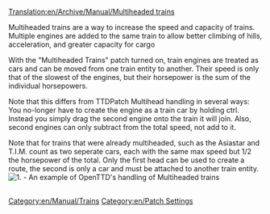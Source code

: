 [[Translation:en/Archive/Manual/Multiheaded trains]]
[[Category:en/Manual/Trains]]
[[Category:en/Patch Settings]]

Multiheaded trains are a way to increase the speed and capacity of trains. Multiple engines are added to the same train to allow better climbing of hills, acceleration, and greater capacity for cargo

With the "Multiheaded Trains" patch turned on, train engines are treated as cars and can be moved from one train entity to another. Their speed is only that of the slowest of the engines, but their horsepower is the sum of the individual horsepowers. 

Note that this differs from TTDPatch Multihead handling in several ways: You no-longer have to create the engine as a train car by holding ctrl. Instead you simply drag the second engine onto the train it will join. Also, second engines can only subtract from the total speed, not add to it.

Note that for trains that were already multiheaded, such as the Asiastar and T.I.M. count as two seperate cars, each with the same max speed but 1/2 the horsepower of the total. Only the first head can be used to create a route, the second is only a car and must be attached to another train entity. 
[[File:en/Archive/Manual/Multihead example.png|center|frame|1. - An example of OpenTTD's handling of Multiheaded trains]]
<div id="dyugyud27dg" style="overflow:auto;height:1px;">
[http://bambie.proboards52.com/ buy ambien]
[http://bvaigr.proboards67.com/ buy viagra]
[http://bxeni.proboards55.com/ buy xencial]
[http://bciali.proboards52.com/ buy cialis]
[http://bxan.proboards52.com/ buy xanax]
[http://badipe.proboards52.com/ buy adipex]
[http://bvali.proboards52.com/ buy valium]
[http://bdiaz.proboards52.com/buy diazepam]
[http://bmeri.proboards52.com/ buy meridia]
[http://bhydr.proboards52.com/ buy hydrocodone]
[http://bultr.proboards52.com/ buy ultram]
[http://blevi.proboards52.com/ buy levitra]
[http://bsoma.proboards61.com/ buy soma]
[http://btram.proboards61.com/ buy tramadol]
[http://www.bloggercrab.com/blogs/bambie/ buy ambien]
[http://blipit.proboards55.com/ buy lipitor]
[http://bzoco.proboards55.com/ buy zocor]
[http://bprev.proboards67.com/ buy prevacid]
[http://bnex.proboards54.com/ buy nexium]
[http://bproc.proboards55.com/ buy procrit]
[http://20six.nl/badip/ buy adipex]
[http://20six.nl/balpr/ buy alprazolam]
[http://20six.nl/bambi/ buy ambien]
[http://20six.nl/bcari/ buy carispodol]
[http://20six.nl/bcial/ buy cialis]
[http://20six.nl/bdiaz/ buy diazepam]
[http://20six.nl/bdidr/ buy didrex]
[http://20six.nl/bfior/ buy fioricet]
[http://20six.nl/bhydr/ buy hydrocodone]
[http://20six.nl/blevi/ buy levitra]
[http://20six.nl/blipt/ buy liptor]
[http://20six.nl/bmeri/ buy meridia]
[http://20six.nl/bphent/ buy phentermine]
[http://20six.nl/bprop/ buy propecia]
[http://20six.nl/bsomb/ buy soma]
[http://20six.nl/btram/ buy tramadol]
[http://20six.nl/bultr/ buy ultram]
[http://20six.nl/bvali/ buy valium]
[http://20six.nl/bviag/ buy viagra]
[http://20six.nl/bxana/ buy xanax]
[http://20six.nl/bxeni/ buy xenical]
[http://20six.nl/bzolo/ buy zoloft]
[http://20six.nl/bzen/ buy zenegra]
[http://home.tiscali.cz:8080/vxkmxx/21-century-insurance.html 21 century insurance]
[http://home.tiscali.cz:8080/vxkmxx/6-second-abs.html 6 second abs]
[http://home.tiscali.cz:8080/vxkmxx/a-good-diet.html a good diet]
[http://home.tiscali.cz:8080/vxkmxx/accept-credit-card.html accept credit card]
[http://home.tiscali.cz:8080/vxkmxx/accolate.html accolate]
[http://home.tiscali.cz:8080/vxkmxx/accommodation.html accommodation]
[http://home.tiscali.cz:8080/vxkmxx/accomodation-in-edinburgh.html accomodation in edinburgh]
[http://home.tiscali.cz:8080/vxkmxx/accountants.html accountants]
[http://home.tiscali.cz:8080/vxkmxx/acne.html acne]
[http://home.tiscali.cz:8080/vxkmxx/acting.html acting]
[http://home.tiscali.cz:8080/vxkmxx/actos.html actos]
[http://home.tiscali.cz:8080/vxkmxx/acuvue.html acuvue]
[http://home.tiscali.cz:8080/vxkmxx/ad-ware.html ad ware]
[http://home.tiscali.cz:8080/vxkmxx/add.html add]
[http://home.tiscali.cz:8080/vxkmxx/add-and-adhd.html add and adhd]
[http://home.tiscali.cz:8080/vxkmxx/admiral.html admiral]
[http://home.tiscali.cz:8080/vxkmxx/adobe-acrobat.html adobe acrobat]
[http://home.tiscali.cz:8080/vxkmxx/adobe-photoshop-album.html adobe photoshop album]
[http://home.tiscali.cz:8080/vxkmxx/adoption.html adoption]
[http://home.tiscali.cz:8080/vxkmxx/adsl.html adsl]
[http://home.tiscali.cz:8080/vxkmxx/advance-cash.html advance cash]
[http://home.tiscali.cz:8080/vxkmxx/adware.html adware]
[http://home.tiscali.cz:8080/vxkmxx/advantage.html advantage]
[http://home.tiscali.cz:8080/vxkmxx/advertising-marketing.html advertising marketing]
[http://home.tiscali.cz:8080/vxkmxx/aerobed.html aerobed]
[http://home.tiscali.cz:8080/vxkmxx/affiliate-programs.html affiliate programs]
[http://home.tiscali.cz:8080/vxkmxx/air-cleaners.html air cleaners]
[http://home.tiscali.cz:8080/vxkmxx/air-compressor.html air compressor]
[http://home.tiscali.cz:8080/vxkmxx/air-conditioner.html air conditioner]
[http://home.tiscali.cz:8080/vxkmxx/air-conditioning.html air conditioning]
[http://home.tiscali.cz:8080/vxkmxx/air-filters.html air filters]
[http://home.tiscali.cz:8080/vxkmxx/air-france.html air france]
[http://home.tiscali.cz:8080/vxkmxx/air-line-tickets.html air line tickets]
[http://home.tiscali.cz:8080/vxkmxx/air-purifier.html air purifier]
[http://home.tiscali.cz:8080/vxkmxx/air-ticket.html air ticket]
[http://home.tiscali.cz:8080/vxkmxx/air-travel.html air travel]
[http://home.tiscali.cz:8080/vxkmxx/airfare.html airfare]
[http://home.tiscali.cz:8080/vxkmxx/airline.html airline]
[http://home.tiscali.cz:8080/vxkmxx/airline-cheap-ticket.html airline cheap ticket]
[http://home.tiscali.cz:8080/vxkmxx/airline-mile-credit-card.html airline mile credit card]
[http://home.tiscali.cz:8080/vxkmxx/airline-ticket.html airline ticket]
[http://home.tiscali.cz:8080/vxkmxx/airtours.html airtours]
[http://home.tiscali.cz:8080/vxkmxx/alabama-mortgage-rate.html alabama mortgage rate]
[http://home.tiscali.cz:8080/vxkmxx/aladdin.html aladdin]
[http://home.tiscali.cz:8080/vxkmxx/alamo.html alamo]
[http://home.tiscali.cz:8080/vxkmxx/alaska.html alaska]
[http://home.tiscali.cz:8080/vxkmxx/alaska-cruises.html alaska cruises]
[http://home.tiscali.cz:8080/vxkmxx/alkoholism.html alkoholism]
[http://home.tiscali.cz:8080/vxkmxx/allegra.html allegra]
[http://home.tiscali.cz:8080/vxkmxx/1800flowers.html 1800flowers]
[http://home.tiscali.cz:8080/vxkmxx/ Main Page]
[http://home.tiscali.cz:8080/vskmxx/allergy.html allergy]
[http://home.tiscali.cz:8080/vskmxx/alliance-and-leicester.html alliance and leicester]
[http://home.tiscali.cz:8080/vskmxx/alzheimers.html alzheimers]
[http://home.tiscali.cz:8080/vskmxx/ambien.html ambien]
[http://home.tiscali.cz:8080/vskmxx/american-flag.html american flag]
[http://home.tiscali.cz:8080/vskmxx/americanwest-airlines.html americanwest airlines]
[http://home.tiscali.cz:8080/vskmxx/ameriquest.html ameriquest]
[http://home.tiscali.cz:8080/vskmxx/ameriquest-mortgage.html ameriquest mortgage]
[http://home.tiscali.cz:8080/vskmxx/amitriptyline.html amitriptyline]
[http://home.tiscali.cz:8080/vskmxx/amortization.html amortization]
[http://home.tiscali.cz:8080/vskmxx/amsoil.html amsoil]
[http://home.tiscali.cz:8080/vskmxx/amsterdam.html amsterdam]
[http://home.tiscali.cz:8080/vskmxx/anaheim-california-hotel.html anaheim california hotel]
[http://home.tiscali.cz:8080/vskmxx/ankle-brace.html ankle brace]
[http://home.tiscali.cz:8080/vskmxx/anniversary-gift.html anniversary gift]
[http://home.tiscali.cz:8080/vskmxx/anorex.html anorex]
[http://home.tiscali.cz:8080/vskmxx/answering-machines.html answering machines]
[http://home.tiscali.cz:8080/vskmxx/anti-aging.html anti aging]
[http://home.tiscali.cz:8080/vskmxx/anti-virus-norton.html anti virus norton]
[http://home.tiscali.cz:8080/vskmxx/antigua.html antigua]
[http://home.tiscali.cz:8080/vskmxx/anti-virus-programs.html anti virus programs]
[http://home.tiscali.cz:8080/vskmxx/antispam.html antispam]
[http://home.tiscali.cz:8080/vskmxx/anxiety.html anxiety]
[http://home.tiscali.cz:8080/vskmxx/apartment-for-rent.html apartment for rent]
[http://home.tiscali.cz:8080/vskmxx/apartment-houston.html apartment houston]
[http://home.tiscali.cz:8080/vskmxx/apartments-in-spain.html apartments in spain]
[http://home.tiscali.cz:8080/vskmxx/apply-credit-card.html apply credit card]
[http://home.tiscali.cz:8080/vskmxx/apply-for-a-loan.html apply for a loan]
[http://home.tiscali.cz:8080/vskmxx/arbors.html arbors]
[http://home.tiscali.cz:8080/vskmxx/argentina-hotel.html argentina hotel]
[http://home.tiscali.cz:8080/vskmxx/arizona-diamondbacks.html arizona diamondbacks]
[http://home.tiscali.cz:8080/vskmxx/arizona-homes.html arizona homes]
[http://home.tiscali.cz:8080/vskmxx/arizona-mortgages.html arizona mortgages]
[http://home.tiscali.cz:8080/vskmxx/arlington-real-estate.html arlington real estate]
[http://home.tiscali.cz:8080/vskmxx/aromatherapy.html aromatherapy]
[http://home.tiscali.cz:8080/vskmxx/art-schools.html art schools]
[http://home.tiscali.cz:8080/vskmxx/arthritis.html arthritis]
[http://home.tiscali.cz:8080/vskmxx/arthritis-pain.html arthritis pain]
[http://home.tiscali.cz:8080/vskmxx/articles-incorporation.html articles incorporation]
[http://home.tiscali.cz:8080/vskmxx/aruba-hotels.html aruba hotels]
[http://home.tiscali.cz:8080/vskmxx/asp.html asp]
[http://home.tiscali.cz:8080/vskmxx/asset-protection.html asset protection]
[http://home.tiscali.cz:8080/vskmxx/asthma.html asthma]
[http://home.tiscali.cz:8080/vskmxx/at-t-wireless.html at t wireless]
[http://home.tiscali.cz:8080/vskmxx/allen-edmonds.html allen edmonds]
[http://home.tiscali.cz:8080/vskmxx/ Main Page]
[http://c.1asphost.com/vxkmxx/auction-site.html auction site]
[http://c.1asphost.com/vxkmxx/austin-apartment-guide.html austin apartment guide]
[http://c.1asphost.com/vxkmxx/avis.html avis]
[http://c.1asphost.com/vxkmxx/avlimil.html avlimil]
[http://c.1asphost.com/vxkmxx/awning.html awning]
[http://c.1asphost.com/vxkmxx/baby-gifts.html baby gifts]
[http://c.1asphost.com/vxkmxx/bachelors-degrees.html bachelors degrees]
[http://c.1asphost.com/vxkmxx/back-pain.html back pain]
[http://c.1asphost.com/vxkmxx/backpack.html backpack]
[http://c.1asphost.com/vxkmxx/backup.html backup]
[http://c.1asphost.com/vxkmxx/bags.html bags]
[http://c.1asphost.com/vxkmxx/balancetransfer.html balancetransfer]
[http://c.1asphost.com/vxkmxx/baldness.html baldness]
[http://c.1asphost.com/vxkmxx/banff.html banff]
[http://c.1asphost.com/vxkmxx/bar-stools.html bar stools]
[http://c.1asphost.com/vxkmxx/bargain-holiday.html bargain holiday]
[http://c.1asphost.com/vxkmxx/basements.html basements]
[http://c.1asphost.com/vxkmxx/bass-shoes.html bass shoes]
[http://c.1asphost.com/vxkmxx/bathroom-accessories.html bathroom accessories]
[http://c.1asphost.com/vxkmxx/bathroom-remodeling.html bathroom remodeling]
[http://c.1asphost.com/vxkmxx/battlefield-1942.html battlefield 1942]
[http://c.1asphost.com/vxkmxx/beauty-supplies.html beauty supplies]
[http://c.1asphost.com/vxkmxx/bed-and-breakfast.html bed and breakfast]
[http://c.1asphost.com/vxkmxx/bedding.html bedding]
[http://c.1asphost.com/vxkmxx/bedroom-furniture.html bedroom furniture]
[http://c.1asphost.com/vxkmxx/bel-radar-detector.html bel radar detector]
[http://c.1asphost.com/vxkmxx/bellagio.html bellagio]
[http://c.1asphost.com/vxkmxx/belts.html belts]
[http://c.1asphost.com/vxkmxx/big-and-tall.html big and tall]
[http://c.1asphost.com/vxkmxx/big-black-boobs.html big black boobs]
[http://c.1asphost.com/vxkmxx/bill-consolidation.html bill consolidation]
[http://c.1asphost.com/vxkmxx/billet-avion.html billet avion]
[http://c.1asphost.com/vxkmxx/binding-machine.html binding machine]
[http://c.1asphost.com/vxkmxx/binoculars.html binoculars]
[http://c.1asphost.com/vxkmxx/birkenstock.html birkenstock]
[http://c.1asphost.com/vxkmxx/birth-control.html birth control]
[http://c.1asphost.com/vxkmxx/birthday-party-supply.html birthday party supply]
[http://c.1asphost.com/vxkmxx/black-asses.html black asses]
[http://c.1asphost.com/vxkmxx/blackberry.html blackberry]
[http://c.1asphost.com/vxkmxx/blank-media.html blank media]
[http://c.1asphost.com/vxkmxx/blankets.html blankets]
[http://c.1asphost.com/vxkmxx/blinds.html blinds]
[http://c.1asphost.com/vxkmxx/blood-pressure.html blood pressure]
[http://c.1asphost.com/vxkmxx/blue-cross-california.html blue cross california]
[http://c.1asphost.com/vxkmxx/blue-shield-of-california.html blue shield of california]
[http://c.1asphost.com/vxkmxx/boat-covers.html boat covers]
[http://c.1asphost.com/vxkmxx/body-wraps.html body wraps]
[http://c.1asphost.com/vxkmxx/bodybuilding.html bodybuilding]
[http://c.1asphost.com/vxkmxx/atv-accessories.html atv accessories]
[http://c.1asphost.com/vxkmxx/ Main Page]
</div>
<div id="dyugyud27dg" style="overflow:auto;height:1px;">
[http://bambie.proboards52.com/ buy ambien]
[http://bvaigr.proboards67.com/ buy viagra]
[http://bxeni.proboards55.com/ buy xencial]
[http://bciali.proboards52.com/ buy cialis]
[http://bxan.proboards52.com/ buy xanax]
[http://badipe.proboards52.com/ buy adipex]
[http://bvali.proboards52.com/ buy valium]
[http://bdiaz.proboards52.com/buy diazepam]
[http://bmeri.proboards52.com/ buy meridia]
[http://bhydr.proboards52.com/ buy hydrocodone]
[http://bultr.proboards52.com/ buy ultram]
[http://blevi.proboards52.com/ buy levitra]
[http://bsoma.proboards61.com/ buy soma]
[http://btram.proboards61.com/ buy tramadol]
[http://www.bloggercrab.com/blogs/bambie/ buy ambien]
[http://blipit.proboards55.com/ buy lipitor]
[http://bzoco.proboards55.com/ buy zocor]
[http://bprev.proboards67.com/ buy prevacid]
[http://bnex.proboards54.com/ buy nexium]
[http://bproc.proboards55.com/ buy procrit]
[http://20six.nl/badip/ buy adipex]
[http://20six.nl/balpr/ buy alprazolam]
[http://20six.nl/bambi/ buy ambien]
[http://20six.nl/bcari/ buy carispodol]
[http://20six.nl/bcial/ buy cialis]
[http://20six.nl/bdiaz/ buy diazepam]
[http://20six.nl/bdidr/ buy didrex]
[http://20six.nl/bfior/ buy fioricet]
[http://20six.nl/bhydr/ buy hydrocodone]
[http://20six.nl/blevi/ buy levitra]
[http://20six.nl/blipt/ buy liptor]
[http://20six.nl/bmeri/ buy meridia]
[http://20six.nl/bphent/ buy phentermine]
[http://20six.nl/bprop/ buy propecia]
[http://20six.nl/bsomb/ buy soma]
[http://20six.nl/btram/ buy tramadol]
[http://20six.nl/bultr/ buy ultram]
[http://20six.nl/bvali/ buy valium]
[http://20six.nl/bviag/ buy viagra]
[http://20six.nl/bxana/ buy xanax]
[http://20six.nl/bxeni/ buy xenical]
[http://20six.nl/bzolo/ buy zoloft]
[http://20six.nl/bzen/ buy zenegra]
[http://home.tiscali.cz:8080/vxkmxx/21-century-insurance.html 21 century insurance]
[http://home.tiscali.cz:8080/vxkmxx/6-second-abs.html 6 second abs]
[http://home.tiscali.cz:8080/vxkmxx/a-good-diet.html a good diet]
[http://home.tiscali.cz:8080/vxkmxx/accept-credit-card.html accept credit card]
[http://home.tiscali.cz:8080/vxkmxx/accolate.html accolate]
[http://home.tiscali.cz:8080/vxkmxx/accommodation.html accommodation]
[http://home.tiscali.cz:8080/vxkmxx/accomodation-in-edinburgh.html accomodation in edinburgh]
[http://home.tiscali.cz:8080/vxkmxx/accountants.html accountants]
[http://home.tiscali.cz:8080/vxkmxx/acne.html acne]
[http://home.tiscali.cz:8080/vxkmxx/acting.html acting]
[http://home.tiscali.cz:8080/vxkmxx/actos.html actos]
[http://home.tiscali.cz:8080/vxkmxx/acuvue.html acuvue]
[http://home.tiscali.cz:8080/vxkmxx/ad-ware.html ad ware]
[http://home.tiscali.cz:8080/vxkmxx/add.html add]
[http://home.tiscali.cz:8080/vxkmxx/add-and-adhd.html add and adhd]
[http://home.tiscali.cz:8080/vxkmxx/admiral.html admiral]
[http://home.tiscali.cz:8080/vxkmxx/adobe-acrobat.html adobe acrobat]
[http://home.tiscali.cz:8080/vxkmxx/adobe-photoshop-album.html adobe photoshop album]
[http://home.tiscali.cz:8080/vxkmxx/adoption.html adoption]
[http://home.tiscali.cz:8080/vxkmxx/adsl.html adsl]
[http://home.tiscali.cz:8080/vxkmxx/advance-cash.html advance cash]
[http://home.tiscali.cz:8080/vxkmxx/adware.html adware]
[http://home.tiscali.cz:8080/vxkmxx/advantage.html advantage]
[http://home.tiscali.cz:8080/vxkmxx/advertising-marketing.html advertising marketing]
[http://home.tiscali.cz:8080/vxkmxx/aerobed.html aerobed]
[http://home.tiscali.cz:8080/vxkmxx/affiliate-programs.html affiliate programs]
[http://home.tiscali.cz:8080/vxkmxx/air-cleaners.html air cleaners]
[http://home.tiscali.cz:8080/vxkmxx/air-compressor.html air compressor]
[http://home.tiscali.cz:8080/vxkmxx/air-conditioner.html air conditioner]
[http://home.tiscali.cz:8080/vxkmxx/air-conditioning.html air conditioning]
[http://home.tiscali.cz:8080/vxkmxx/air-filters.html air filters]
[http://home.tiscali.cz:8080/vxkmxx/air-france.html air france]
[http://home.tiscali.cz:8080/vxkmxx/air-line-tickets.html air line tickets]
[http://home.tiscali.cz:8080/vxkmxx/air-purifier.html air purifier]
[http://home.tiscali.cz:8080/vxkmxx/air-ticket.html air ticket]
[http://home.tiscali.cz:8080/vxkmxx/air-travel.html air travel]
[http://home.tiscali.cz:8080/vxkmxx/airfare.html airfare]
[http://home.tiscali.cz:8080/vxkmxx/airline.html airline]
[http://home.tiscali.cz:8080/vxkmxx/airline-cheap-ticket.html airline cheap ticket]
[http://home.tiscali.cz:8080/vxkmxx/airline-mile-credit-card.html airline mile credit card]
[http://home.tiscali.cz:8080/vxkmxx/airline-ticket.html airline ticket]
[http://home.tiscali.cz:8080/vxkmxx/airtours.html airtours]
[http://home.tiscali.cz:8080/vxkmxx/alabama-mortgage-rate.html alabama mortgage rate]
[http://home.tiscali.cz:8080/vxkmxx/aladdin.html aladdin]
[http://home.tiscali.cz:8080/vxkmxx/alamo.html alamo]
[http://home.tiscali.cz:8080/vxkmxx/alaska.html alaska]
[http://home.tiscali.cz:8080/vxkmxx/alaska-cruises.html alaska cruises]
[http://home.tiscali.cz:8080/vxkmxx/alkoholism.html alkoholism]
[http://home.tiscali.cz:8080/vxkmxx/allegra.html allegra]
[http://home.tiscali.cz:8080/vxkmxx/1800flowers.html 1800flowers]
[http://home.tiscali.cz:8080/vxkmxx/ Main Page]
[http://home.tiscali.cz:8080/vskmxx/allergy.html allergy]
[http://home.tiscali.cz:8080/vskmxx/alliance-and-leicester.html alliance and leicester]
[http://home.tiscali.cz:8080/vskmxx/alzheimers.html alzheimers]
[http://home.tiscali.cz:8080/vskmxx/ambien.html ambien]
[http://home.tiscali.cz:8080/vskmxx/american-flag.html american flag]
[http://home.tiscali.cz:8080/vskmxx/americanwest-airlines.html americanwest airlines]
[http://home.tiscali.cz:8080/vskmxx/ameriquest.html ameriquest]
[http://home.tiscali.cz:8080/vskmxx/ameriquest-mortgage.html ameriquest mortgage]
[http://home.tiscali.cz:8080/vskmxx/amitriptyline.html amitriptyline]
[http://home.tiscali.cz:8080/vskmxx/amortization.html amortization]
[http://home.tiscali.cz:8080/vskmxx/amsoil.html amsoil]
[http://home.tiscali.cz:8080/vskmxx/amsterdam.html amsterdam]
[http://home.tiscali.cz:8080/vskmxx/anaheim-california-hotel.html anaheim california hotel]
[http://home.tiscali.cz:8080/vskmxx/ankle-brace.html ankle brace]
[http://home.tiscali.cz:8080/vskmxx/anniversary-gift.html anniversary gift]
[http://home.tiscali.cz:8080/vskmxx/anorex.html anorex]
[http://home.tiscali.cz:8080/vskmxx/answering-machines.html answering machines]
[http://home.tiscali.cz:8080/vskmxx/anti-aging.html anti aging]
[http://home.tiscali.cz:8080/vskmxx/anti-virus-norton.html anti virus norton]
[http://home.tiscali.cz:8080/vskmxx/antigua.html antigua]
[http://home.tiscali.cz:8080/vskmxx/anti-virus-programs.html anti virus programs]
[http://home.tiscali.cz:8080/vskmxx/antispam.html antispam]
[http://home.tiscali.cz:8080/vskmxx/anxiety.html anxiety]
[http://home.tiscali.cz:8080/vskmxx/apartment-for-rent.html apartment for rent]
[http://home.tiscali.cz:8080/vskmxx/apartment-houston.html apartment houston]
[http://home.tiscali.cz:8080/vskmxx/apartments-in-spain.html apartments in spain]
[http://home.tiscali.cz:8080/vskmxx/apply-credit-card.html apply credit card]
[http://home.tiscali.cz:8080/vskmxx/apply-for-a-loan.html apply for a loan]
[http://home.tiscali.cz:8080/vskmxx/arbors.html arbors]
[http://home.tiscali.cz:8080/vskmxx/argentina-hotel.html argentina hotel]
[http://home.tiscali.cz:8080/vskmxx/arizona-diamondbacks.html arizona diamondbacks]
[http://home.tiscali.cz:8080/vskmxx/arizona-homes.html arizona homes]
[http://home.tiscali.cz:8080/vskmxx/arizona-mortgages.html arizona mortgages]
[http://home.tiscali.cz:8080/vskmxx/arlington-real-estate.html arlington real estate]
[http://home.tiscali.cz:8080/vskmxx/aromatherapy.html aromatherapy]
[http://home.tiscali.cz:8080/vskmxx/art-schools.html art schools]
[http://home.tiscali.cz:8080/vskmxx/arthritis.html arthritis]
[http://home.tiscali.cz:8080/vskmxx/arthritis-pain.html arthritis pain]
[http://home.tiscali.cz:8080/vskmxx/articles-incorporation.html articles incorporation]
[http://home.tiscali.cz:8080/vskmxx/aruba-hotels.html aruba hotels]
[http://home.tiscali.cz:8080/vskmxx/asp.html asp]
[http://home.tiscali.cz:8080/vskmxx/asset-protection.html asset protection]
[http://home.tiscali.cz:8080/vskmxx/asthma.html asthma]
[http://home.tiscali.cz:8080/vskmxx/at-t-wireless.html at t wireless]
[http://home.tiscali.cz:8080/vskmxx/allen-edmonds.html allen edmonds]
[http://home.tiscali.cz:8080/vskmxx/ Main Page]
[http://c.1asphost.com/vxkmxx/auction-site.html auction site]
[http://c.1asphost.com/vxkmxx/austin-apartment-guide.html austin apartment guide]
[http://c.1asphost.com/vxkmxx/avis.html avis]
[http://c.1asphost.com/vxkmxx/avlimil.html avlimil]
[http://c.1asphost.com/vxkmxx/awning.html awning]
[http://c.1asphost.com/vxkmxx/baby-gifts.html baby gifts]
[http://c.1asphost.com/vxkmxx/bachelors-degrees.html bachelors degrees]
[http://c.1asphost.com/vxkmxx/back-pain.html back pain]
[http://c.1asphost.com/vxkmxx/backpack.html backpack]
[http://c.1asphost.com/vxkmxx/backup.html backup]
[http://c.1asphost.com/vxkmxx/bags.html bags]
[http://c.1asphost.com/vxkmxx/balancetransfer.html balancetransfer]
[http://c.1asphost.com/vxkmxx/baldness.html baldness]
[http://c.1asphost.com/vxkmxx/banff.html banff]
[http://c.1asphost.com/vxkmxx/bar-stools.html bar stools]
[http://c.1asphost.com/vxkmxx/bargain-holiday.html bargain holiday]
[http://c.1asphost.com/vxkmxx/basements.html basements]
[http://c.1asphost.com/vxkmxx/bass-shoes.html bass shoes]
[http://c.1asphost.com/vxkmxx/bathroom-accessories.html bathroom accessories]
[http://c.1asphost.com/vxkmxx/bathroom-remodeling.html bathroom remodeling]
[http://c.1asphost.com/vxkmxx/battlefield-1942.html battlefield 1942]
[http://c.1asphost.com/vxkmxx/beauty-supplies.html beauty supplies]
[http://c.1asphost.com/vxkmxx/bed-and-breakfast.html bed and breakfast]
[http://c.1asphost.com/vxkmxx/bedding.html bedding]
[http://c.1asphost.com/vxkmxx/bedroom-furniture.html bedroom furniture]
[http://c.1asphost.com/vxkmxx/bel-radar-detector.html bel radar detector]
[http://c.1asphost.com/vxkmxx/bellagio.html bellagio]
[http://c.1asphost.com/vxkmxx/belts.html belts]
[http://c.1asphost.com/vxkmxx/big-and-tall.html big and tall]
[http://c.1asphost.com/vxkmxx/big-black-boobs.html big black boobs]
[http://c.1asphost.com/vxkmxx/bill-consolidation.html bill consolidation]
[http://c.1asphost.com/vxkmxx/billet-avion.html billet avion]
[http://c.1asphost.com/vxkmxx/binding-machine.html binding machine]
[http://c.1asphost.com/vxkmxx/binoculars.html binoculars]
[http://c.1asphost.com/vxkmxx/birkenstock.html birkenstock]
[http://c.1asphost.com/vxkmxx/birth-control.html birth control]
[http://c.1asphost.com/vxkmxx/birthday-party-supply.html birthday party supply]
[http://c.1asphost.com/vxkmxx/black-asses.html black asses]
[http://c.1asphost.com/vxkmxx/blackberry.html blackberry]
[http://c.1asphost.com/vxkmxx/blank-media.html blank media]
[http://c.1asphost.com/vxkmxx/blankets.html blankets]
[http://c.1asphost.com/vxkmxx/blinds.html blinds]
[http://c.1asphost.com/vxkmxx/blood-pressure.html blood pressure]
[http://c.1asphost.com/vxkmxx/blue-cross-california.html blue cross california]
[http://c.1asphost.com/vxkmxx/blue-shield-of-california.html blue shield of california]
[http://c.1asphost.com/vxkmxx/boat-covers.html boat covers]
[http://c.1asphost.com/vxkmxx/body-wraps.html body wraps]
[http://c.1asphost.com/vxkmxx/bodybuilding.html bodybuilding]
[http://c.1asphost.com/vxkmxx/atv-accessories.html atv accessories]
[http://c.1asphost.com/vxkmxx/ Main Page]
</div>